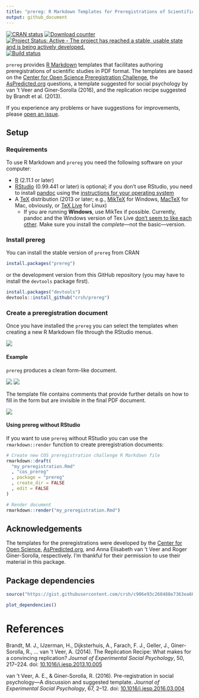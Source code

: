 ```yaml
---
title: "prereg: R Markdown Templates for Preregistrations of Scientific Studies"
output: github_document
---
```


[![CRAN status](http://www.r-pkg.org/badges/version/prereg)](https://cran.r-project.org/package=prereg)
[![Download counter](http://cranlogs.r-pkg.org/badges/prereg)](https://cran.r-project.org/package=prereg)
[![Project Status: Active - The project has reached a stable, usable state and is being actively developed.](http://www.repostatus.org/badges/latest/active.svg)](http://www.repostatus.org/#active)
[![Build status](https://travis-ci.org/crsh/prereg.svg?branch=master)](https://travis-ci.org/crsh/prereg)

`prereg` provides [R Markdown](http://rmarkdown.rstudio.com/) templates that facilitates authoring preregistrations of scientific studies in PDF format.
The templates are based on the [Center for Open Science Preregistration Challenge](https://cos.io/prereg/), the [AsPredicted.org](http://aspredicted.org) questions, a template suggested for social psychology by van 't Veer and Giner-Sorolla (2016), and the replication recipe suggested by Brandt et al. (2013).

If you experience any problems or have suggestions for improvements, please [open an issue](https://github.com/crsh/prereg/issues).

## Setup
### Requirements
To use R Markdown and `prereg` you need the following software on your computer:

- [R](http://www.r-project.org/) (2.11.1 or later)
- [RStudio](http://www.rstudio.com/) (0.99.441 or later) is optional; if you don't use RStudio, you need to install [pandoc](http://johnmacfarlane.net/pandoc/) using the [instructions for your operating system](https://github.com/rstudio/rmarkdown/blob/master/PANDOC.md)
- A [TeX](http://de.wikipedia.org/wiki/TeX) distribution (2013 or later; e.g., [MikTeX](http://miktex.org/) for Windows, [MacTeX](https://tug.org/mactex/) for Mac, obviously, or [TeX Live](http://www.tug.org/texlive/) for Linux)
  - If you are running **Windows**, use MikTex if possible. Currently, pandoc and the Windows version of Tex Live [don't seem to like each other](https://github.com/rstudio/rmarkdown/issues/6). Make sure you install the *complete*---not the basic---version.

### Install prereg
You can install the stable version of `prereg` from CRAN

``` r
install.packages("prereg")
```

or the development version from this GitHub repository (you may have to install the `devtools` package first).

``` r
install.packages("devtools")
devtools::install_github("crsh/prereg")
```

### Create a preregistration document
Once you have installed the `prereg` you can select the templates when creating a new R Markdown file through the RStudio menus.

![](tools/images/template_selection.png)


#### Example
`prereg` produces a clean form-like document.

![](tools/images/prereg_page1.png) ![](tools/images/prereg_page2.png)

The template file contains comments that provide further details on how to fill in the form but are invisible in the final PDF document.

![](tools/images/prereg_rmd.png)


#### Using prereg without RStudio
If you want to use `prereg` without RStudio you can use the `rmarkdown::render` function to create preregistration documents:

``` r
# Create new COS preregistration challenge R Markdown file
rmarkdown::draft(
  "my_preregistration.Rmd"
  , "cos_prereg"
  , package = "prereg"
  , create_dir = FALSE
  , edit = FALSE
)

# Render document
rmarkdown::render("my_preregistration.Rmd")
```

## Acknowledgements
The templates for the preregistrations were developed by the [Center for Open Science](https://cos.io/prereg/), [AsPredicted.org](http://aspredicted.org), and Anna Elisabeth van 't Veer and Roger Giner-Sorolla, respectively.
I'm thankful for their permission to use their material in this package.

## Package dependencies

```r
source("https://gist.githubusercontent.com/crsh/c906e93c260488e7363ea606243057c2/raw/817a8b1304ee6b1b6b149c3e948d8a59550313bd/plot_dependencies.R")

plot_dependencies()
```

# References

Brandt, M. J., IJzerman, H., Dijksterhuis, A., Farach, F. J., Geller, J., Giner-Sorolla, R., ... van 't Veer, A. (2014). The Replication Recipe: What makes for a convincing replication? *Journal of Experimental Social Psychology*, 50, 217--224. doi: [10.1016/j.jesp.2013.10.005](https://doi.org/10.1016/j.jesp.2013.10.005)

van 't Veer, A. E., & Giner-Sorolla, R. (2016). Pre-registration in social psychology---A discussion and suggested template. *Journal of Experimental Social Psychology*, 67, 2--12. doi: [10.1016/j.jesp.2016.03.004](https://doi.org/10.1016/j.jesp.2016.03.004)
